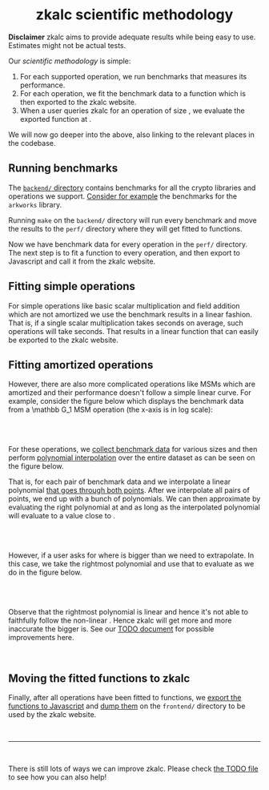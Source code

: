 



<Col span={16} offset={4}>

<center>

#  zkalc scientific methodology

</center>

**Disclaimer** zkalc aims to provide adequate results while being easy to use. Estimates might not be actual tests.

Our *scientific methodology* is simple:
1. For each supported operation, we run benchmarks that measures its performance.
2. For each operation, we fit the benchmark data to a function which is then exported to the zkalc website.
3. When a user queries zkalc for an operation of size <InlineMath math="n" />, we evaluate the exported function at <InlineMath math="n" />.

We will now go deeper into the above, also linking to the relevant places in the codebase.

## Running benchmarks

The [`backend/` directory](https://github.com/asn-d6/zkalc/blob/main/backend/) contains benchmarks for all the crypto libraries and operations we support. [Consider for example](https://github.com/asn-d6/zkalc/blob/main/backend/arkworks/benches/bench_arkworks.rs) the benchmarks for the `arkworks` library.

Running `make` on the `backend/` directory will run every benchmark and move the results to the `perf/` directory where they will get fitted to functions.

Now we have benchmark data for every operation in the `perf/` directory. The next step is to fit a function <InlineMath math="f(x)" /> to every operation, and then export <InlineMath math="f(x)" /> to Javascript and call it from the zkalc website.

## Fitting simple operations

For simple operations like basic scalar multiplication and field addition which are not amortized we use the benchmark results in a linear fashion. That is, if a single scalar multiplication takes <InlineMath math="x" /> seconds on average, <InlineMath math="n" /> such operations will take <InlineMath math="n*x" /> seconds. That results in a linear function <InlineMath math="f(x) = n*x" /> that can easily be exported to the zkalc website.

## Fitting amortized operations

However, there are also more complicated operations like MSMs which are amortized and their performance doesn't follow a simple linear curve. For example, consider the figure below which displays the benchmark data from a <InlineMath>\mathbb G_1</InlineMath> MSM operation (the x-axis is in log scale):

<br />
<center>
<Image src={benchmark_data} width={1280} alt="" />
</center>
<br />


For these operations, we [collect benchmark data](https://github.com/asn-d6/zkalc/blob/main/backend/arkworks/benches/bench_arkworks.rs#L52) for various sizes and then perform [polynomial interpolation](https://www.youtube.com/watch?v=yQsDxOdn1hk) over the entire dataset as can be seen on the figure below.

That is, for each pair of benchmark data <InlineMath math="(x_i, f(x_i))" /> and <InlineMath math="(x_{i+1}, f(x_{i+1}))" /> we interpolate a linear polynomial [that goes through both points](https://github.com/asn-d6/zkalc/blob/main/perf/fit.py). After we interpolate all pairs of points, we end up with a bunch of polynomials. We can then approximate <InlineMath math="f(n)" /> by evaluating the right polynomial at <InlineMath math="n" /> and as long as <InlineMath math="min(x_i) \le n \le max(x_i)" /> the interpolated polynomial will evaluate to a value close to <InlineMath math="f(n)" />.

<br />
<center>
<Image src={interpolation} width={1280} alt="" />
</center>
<br />

However, if a user asks for <InlineMath math="f(n)" /> where <InlineMath math="n" /> is bigger than <InlineMath math="max(x_i)" /> we need to extrapolate. In this case, we take the rightmost polynomial and use that to evaluate <InlineMath math="f(n)" /> as we do in the figure below.

<br />
<center>
<Image src={extrapolation} width={1280} alt="" />
</center>
<br />


Observe that the rightmost polynomial is linear and hence it's not able to faithfully follow the non-linear <InlineMath math="f(x)" />. Hence zkalc will get more and more inaccurate the bigger <InlineMath math="n" /> is. See our [TODO document](https://github.com/asn-d6/zkalc/blob/main/TODO.md) for possible improvements here.

<br />

## Moving the fitted functions to zkalc

Finally, after all operations have been fitted to functions, we [export the functions to Javascript](https://github.com/asn-d6/zkalc/blob/main/perf/fit.py#L60) and [dump them](https://github.com/asn-d6/zkalc/blob/main/frontend/data/results_arkworks_macbookpro2021.json) on the `frontend/` directory to be used by the zkalc website.

<br />

----

<br />

There is still lots of ways we can improve zkalc. Please check [the TODO file](https://github.com/asn-d6/zkalc/blob/main/TODO.md) to see how you can also help!

</Col>

